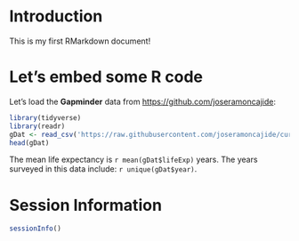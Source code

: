 # Introduction 
  
This is my first RMarkdown document! 
  
# Let's embed some R code 
  
Let's load the **Gapminder** data from <https://github.com/joseramoncajide>: 
  
```r
library(tidyverse) 
library(readr) 
gDat <- read_csv('https://raw.githubusercontent.com/joseramoncajide/curso_introduccion_R/master/data/gapminder.csv') 
head(gDat) 
``` 
  
The mean life expectancy is `r mean(gDat$lifeExp)` years. 
The years surveyed in this data include: `r unique(gDat$year)`. 
  
# Session Information 
  
```r
sessionInfo() 
``` 